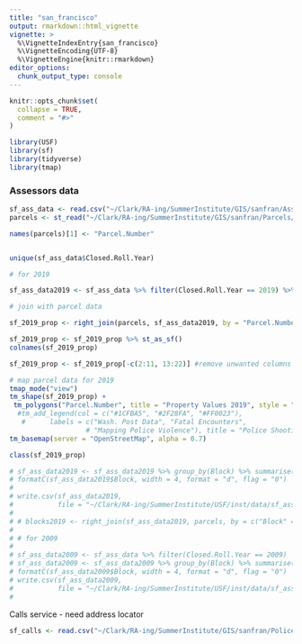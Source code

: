 ```yaml
---
title: "san_francisco"
output: rmarkdown::html_vignette
vignette: >
  %\VignetteIndexEntry{san_francisco}
  %\VignetteEncoding{UTF-8}
  %\VignetteEngine{knitr::rmarkdown}
editor_options: 
  chunk_output_type: console
---
```


```r
knitr::opts_chunk$set(
  collapse = TRUE,
  comment = "#>"
)
```

```r
library(USF)
library(sf)
library(tidyverse)
library(tmap)
```

### Assessors data
```r
sf_ass_data <- read.csv("~/Clark/RA-ing/SummerInstitute/GIS/sanfran/Assessor_Historical_Secured_Property_Tax_Rolls.csv") 
parcels <- st_read("~/Clark/RA-ing/SummerInstitute/GIS/sanfran/Parcels/Parcels/sanfranparcel.shp")

names(parcels)[1] <- "Parcel.Number"


unique(sf_ass_data$Closed.Roll.Year)

# for 2019

sf_ass_data2019 <- sf_ass_data %>% filter(Closed.Roll.Year == 2019) %>% filter(!Assessed.Personal.Property.Value %in% NA)

# join with parcel data

sf_2019_prop <- right_join(parcels, sf_ass_data2019, by = "Parcel.Number")

sf_2019_prop <- sf_2019_prop %>% st_as_sf()
colnames(sf_2019_prop)

sf_2019_prop <- sf_2019_prop[-c(2:11, 13:22)] #remove unwanted columns

# map parcel data for 2019
tmap_mode("view")
tm_shape(sf_2019_prop) + 
 tm_polygons("Parcel.Number", title = "Property Values 2019", style = "jenks", palette = "viridis") +
  #tm_add_legend(col = c("#1CFBA5", "#2F28FA", "#FF0023"), 
   #      labels = c("Wash. Post Data", "Fatal Encounters", 
                   # "Mapping Police Violence"), title = "Police Shootings Data")  #+
tm_basemap(server = "OpenStreetMap", alpha = 0.7) 

class(sf_2019_prop)

```

```r

# sf_ass_data2019 <- sf_ass_data2019 %>% group_by(Block) %>% summarise(Value = mean(Assessed.Land.Value))
# formatC(sf_ass_data2019$Block, width = 4, format = "d", flag = "0")
# 
# write.csv(sf_ass_data2019,
#           file = "~/Clark/RA-ing/SummerInstitute/USF/inst/data/sf_ass_data2019.csv")
# 
# # blocks2019 <- right_join(sf_ass_data2019, parcels, by = c("Block" = "block_num")) %>% st_as_sf()
# 
# # for 2009
# 
# sf_ass_data2009 <- sf_ass_data %>% filter(Closed.Roll.Year == 2009)
# sf_ass_data2009 <- sf_ass_data2009 %>% group_by(Block) %>% summarise(Value = mean(Assessed.Land.Value))
# formatC(sf_ass_data2009$Block, width = 4, format = "d", flag = "0")
# write.csv(sf_ass_data2009,
#           file = "~/Clark/RA-ing/SummerInstitute/USF/inst/data/sf_ass_data2009.csv")
# 

```


Calls service - need address locator

```r
sf_calls <- read.csv("~/Clark/RA-ing/SummerInstitute/GIS/sanfran/Police_Department_Calls_for_Service.csv")
```

